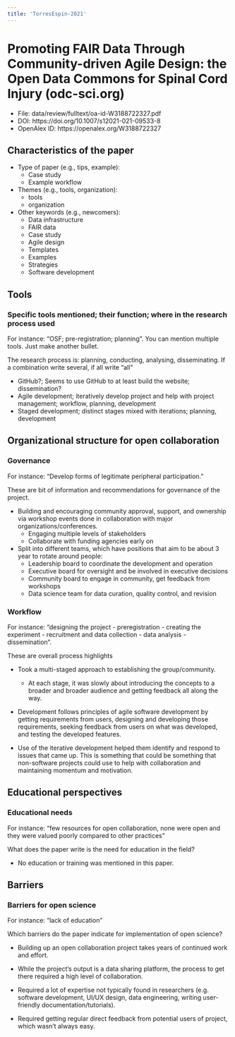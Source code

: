 ```yaml
---
title: 'TorresEspin-2021'
---
```


# Promoting FAIR Data Through Community-driven Agile Design: the Open Data Commons for Spinal Cord Injury (odc-sci.org)

-   File: data/review/fulltext/oa-id-W3188722327.pdf
-   DOI: https://doi.org/10.1007/s12021-021-09533-8
-   OpenAlex ID: https://openalex.org/W3188722327

## Characteristics of the paper

-   Type of paper (e.g., tips, example):
    -   Case study
    -   Example workflow
-   Themes (e.g., tools, organization):
    -   tools
    -   organization
-   Other keywords (e.g., newcomers):
    -   Data infrastructure
    -   FAIR data
    -   Case study
    -   Agile design
    -   Templates
    -   Examples
    -   Strategies
    -   Software development

## Tools

### Specific tools mentioned; their function; where in the research process used

::: content-hidden
For instance: "OSF; pre-registration; planning". You can mention
multiple tools. Just make another bullet.

The research process is: planning, conducting, analysing, disseminating.
If a combination write several, if all write "all"
:::

-   GitHub?; Seems to use GitHub to at least build the website;
    dissemination?
-   Agile development; iteratively develop project and help with project
    management; workflow, planning, development
-   Staged development; distinct stages mixed with iterations; planning,
    development

## Organizational structure for open collaboration

### Governance

::: content-hidden
For instance: "Develop forms of legitimate peripheral participation."

These are bit of information and recommendations for governance of the
project.
:::

-   Building and encouraging community approval, support, and ownership
    via workshop events done in collaboration with major
    organizations/conferences.
    -   Engaging multiple levels of stakeholders
    -   Collaborate with funding agencies early on
-   Split into different teams, which have positions that aim to be
    about 3 year to rotate around people:
    -   Leadership board to coordinate the development and operation
    -   Executive board for oversight and be involved in executive
        decisions
    -   Community board to engage in community, get feedback from
        workshops
    -   Data science team for data curation, quality control, and
        revision

### Workflow

::: content-hidden
For instance: "designing the project - preregistration - creating the
experiment - recruitment and data collection - data analysis -
dissemination".

These are overall process highlights
:::

-   Took a multi-staged approach to establishing the group/community.

    -   At each stage, it was slowly about introducing the concepts to a
        broader and broader audience and getting feedback all along the
        way.

-   Development follows principles of agile software development by
    getting requirements from users, designing and developing those
    requirements, seeking feedback from users on what was developed, and
    testing the developed features.

-   Use of the iterative development helped them identify and respond to
    issues that came up. This is something that could be something that
    non-software projects could use to help with collaboration and
    maintaining momentum and motivation.

## Educational perspectives

### Educational needs

::: content-hidden
For instance: "few resources for open collaboration, none were open and
they were valued poorly compared to other practices"

What does the paper write is the need for education in the field?
:::

-   No education or training was mentioned in this paper.

## Barriers

### Barriers for open science

::: content-hidden
For instance: "lack of education"

Which barriers do the paper indicate for implementation of open science?
:::

-   Building up an open collaboration project takes years of continued
    work and effort.

-   While the project's output is a data sharing platform, the process
    to get there required a high level of collaboration.

-   Required a lot of expertise not typically found in researchers (e.g.
    software development, UI/UX design, data engineering, writing
    user-friendly documentation/tutorials).

-   Required getting regular direct feedback from potential users of
    project, which wasn't always easy.
